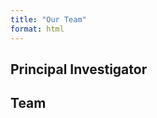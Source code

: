 ```yaml
---
title: "Our Team"
format: html
---
```

<h2>Principal Investigator</h2>
<div id="pi-card"></div>

<h2>Team</h2>
<div id="people-grid" class="people-grid"></div>

<script type="module">
  import { load } from 'https://cdn.skypack.dev/js-yaml@4.1.0';

  function cardHtml(p, cls = 'person-card') {
    const photo = p.photo || 'assets/img/placeholder-fallback.png';
    return `
      <div class="${cls}">
        <img src="${photo}" alt="${p.name}" class="person-photo"
             onerror="this.onerror=null;this.src='assets/img/placeholder-fallback.png';">
        <div class="person-meta">
          <h3>${p.name}</h3>
          <p><em>${p.role}</em></p>
          <p>📧 <a href="mailto:${p.email}">${p.email}</a></p>
        </div>
      </div>
    `;
  }

  async function renderPeople() {
    const res = await fetch('_data/people.yml', { cache: 'no-store' });
    const data = load(await res.text());
    const list = data.people || data; // supports either {people:[...]} or just [...]

    if (!Array.isArray(list) || !list.length) return;

    // Prefer the PI by role; otherwise use the first entry
    let idx = list.findIndex(p => /principal investigator/i.test(p.role || ''));
    if (idx < 0) idx = 0;

    const [pi] = list.splice(idx, 1);
    document.getElementById('pi-card').innerHTML = cardHtml(pi, 'person-card person-card--pi');
    document.getElementById('people-grid').innerHTML = list.map(p => cardHtml(p)).join('');
  }

  renderPeople();
</script>
